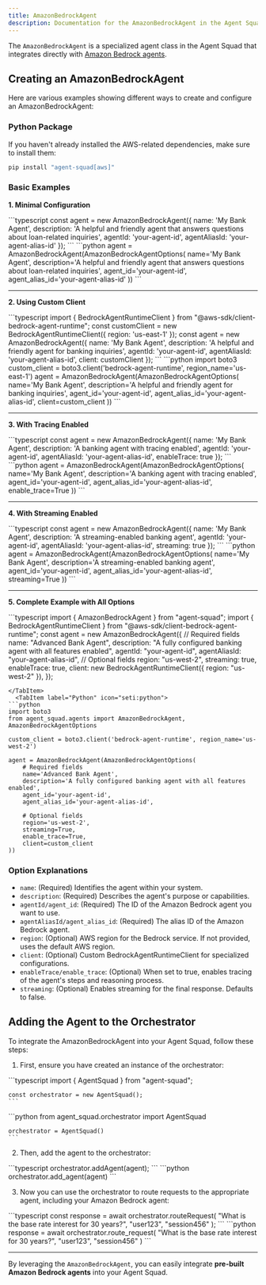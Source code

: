 ```yaml
---
title: AmazonBedrockAgent
description: Documentation for the AmazonBedrockAgent in the Agent Squad
---
```


The `AmazonBedrockAgent` is a specialized agent class in the Agent Squad that integrates directly with [Amazon Bedrock agents](https://aws.amazon.com/bedrock/agents/?nc1=h_ls).

## Creating an AmazonBedrockAgent

Here are various examples showing different ways to create and configure an AmazonBedrockAgent:

### Python Package

If you haven't already installed the AWS-related dependencies, make sure to install them:

```bash
pip install "agent-squad[aws]"
```

### Basic Examples

**1. Minimal Configuration**


<Tabs syncKey="runtime">
  <TabItem label="TypeScript" icon="seti:typescript" color="blue">
```typescript
const agent = new AmazonBedrockAgent({
  name: 'My Bank Agent',
  description: 'A helpful and friendly agent that answers questions about loan-related inquiries',
  agentId: 'your-agent-id',
  agentAliasId: 'your-agent-alias-id'
});
```
</TabItem>
  <TabItem label="Python" icon="seti:python">
```python
agent = AmazonBedrockAgent(AmazonBedrockAgentOptions(
    name='My Bank Agent',
    description='A helpful and friendly agent that answers questions about loan-related inquiries',
    agent_id='your-agent-id',
    agent_alias_id='your-agent-alias-id'
))
```
  </TabItem>
</Tabs>

<hr/>

**2. Using Custom Client**

<Tabs syncKey="runtime">
  <TabItem label="TypeScript" icon="seti:typescript" color="blue">
```typescript
import { BedrockAgentRuntimeClient } from "@aws-sdk/client-bedrock-agent-runtime";
const customClient = new BedrockAgentRuntimeClient({ region: 'us-east-1' });
const agent = new AmazonBedrockAgent({
  name: 'My Bank Agent',
  description: 'A helpful and friendly agent for banking inquiries',
  agentId: 'your-agent-id',
  agentAliasId: 'your-agent-alias-id',
  client: customClient
});
```
</TabItem>
  <TabItem label="Python" icon="seti:python">
```python
import boto3
custom_client = boto3.client('bedrock-agent-runtime', region_name='us-east-1')
agent = AmazonBedrockAgent(AmazonBedrockAgentOptions(
name='My Bank Agent',
description='A helpful and friendly agent for banking inquiries',
agent_id='your-agent-id',
agent_alias_id='your-agent-alias-id',
client=custom_client
))
```
</TabItem>
</Tabs>

<hr/>

**3. With Tracing Enabled**

<Tabs syncKey="runtime">
  <TabItem label="TypeScript" icon="seti:typescript" color="blue">
```typescript
const agent = new AmazonBedrockAgent({
  name: 'My Bank Agent',
  description: 'A banking agent with tracing enabled',
  agentId: 'your-agent-id',
  agentAliasId: 'your-agent-alias-id',
  enableTrace: true
});
```
</TabItem>
  <TabItem label="Python" icon="seti:python">
```python
agent = AmazonBedrockAgent(AmazonBedrockAgentOptions(
    name='My Bank Agent',
    description='A banking agent with tracing enabled',
    agent_id='your-agent-id',
    agent_alias_id='your-agent-alias-id',
    enable_trace=True
))
```
  </TabItem>
</Tabs>

<hr/>

**4. With Streaming Enabled**

<Tabs syncKey="runtime">
  <TabItem label="TypeScript" icon="seti:typescript" color="blue">
```typescript
const agent = new AmazonBedrockAgent({
  name: 'My Bank Agent',
  description: 'A streaming-enabled banking agent',
  agentId: 'your-agent-id',
  agentAliasId: 'your-agent-alias-id',
  streaming: true
});
```
  </TabItem>
  <TabItem label="Python" icon="seti:python">
```python
agent = AmazonBedrockAgent(AmazonBedrockAgentOptions(
    name='My Bank Agent',
    description='A streaming-enabled banking agent',
    agent_id='your-agent-id',
    agent_alias_id='your-agent-alias-id',
    streaming=True
))
```
  </TabItem>
</Tabs>

<hr/>

**5. Complete Example with All Options**

<Tabs syncKey="runtime">
  <TabItem label="TypeScript" icon="seti:typescript" color="blue">
```typescript
import { AmazonBedrockAgent } from "agent-squad";
import { BedrockAgentRuntimeClient } from "@aws-sdk/client-bedrock-agent-runtime";
const agent = new AmazonBedrockAgent({
  // Required fields
  name: "Advanced Bank Agent",
  description: "A fully configured banking agent with all features enabled",
  agentId: "your-agent-id",
  agentAliasId: "your-agent-alias-id",
  // Optional fields
  region: "us-west-2",
  streaming: true,
  enableTrace: true,
  client: new BedrockAgentRuntimeClient({ region: "us-west-2" }),
});

```
</TabItem>
  <TabItem label="Python" icon="seti:python">
```python
import boto3
from agent_squad.agents import AmazonBedrockAgent, AmazonBedrockAgentOptions

custom_client = boto3.client('bedrock-agent-runtime', region_name='us-west-2')

agent = AmazonBedrockAgent(AmazonBedrockAgentOptions(
    # Required fields
    name='Advanced Bank Agent',
    description='A fully configured banking agent with all features enabled',
    agent_id='your-agent-id',
    agent_alias_id='your-agent-alias-id',

    # Optional fields
    region='us-west-2',
    streaming=True,
    enable_trace=True,
    client=custom_client
))
```
</TabItem>
</Tabs>


### Option Explanations

- `name`: (Required) Identifies the agent within your system.
- `description`: (Required) Describes the agent's purpose or capabilities.
- `agentId/agent_id`: (Required) The ID of the Amazon Bedrock agent you want to use.
- `agentAliasId/agent_alias_id`: (Required) The alias ID of the Amazon Bedrock agent.
- `region`: (Optional) AWS region for the Bedrock service. If not provided, uses the default AWS region.
- `client`: (Optional) Custom BedrockAgentRuntimeClient for specialized configurations.
- `enableTrace/enable_trace`: (Optional) When set to true, enables tracing of the agent's steps and reasoning process.
- `streaming`: (Optional) Enables streaming for the final response. Defaults to false.



## Adding the Agent to the Orchestrator

To integrate the AmazonBedrockAgent into your Agent Squad, follow these steps:

1. First, ensure you have created an instance of the orchestrator:

<Tabs syncKey="runtime">
  <TabItem label="TypeScript" icon="seti:typescript" color="blue">
    ```typescript
    import { AgentSquad } from "agent-squad";

    const orchestrator = new AgentSquad();
    ```
  </TabItem>
  <TabItem label="Python" icon="seti:python">
    ```python
    from agent_squad.orchestrator import AgentSquad

    orchestrator = AgentSquad()
    ```
  </TabItem>
</Tabs>

2. Then, add the agent to the orchestrator:

<Tabs syncKey="runtime">
  <TabItem label="TypeScript" icon="seti:typescript" color="blue">
    ```typescript
    orchestrator.addAgent(agent);
    ```
  </TabItem>
  <TabItem label="Python" icon="seti:python">
    ```python
    orchestrator.add_agent(agent)
    ```
  </TabItem>
</Tabs>

3. Now you can use the orchestrator to route requests to the appropriate agent, including your Amazon Bedrock agent:

<Tabs syncKey="runtime">
  <TabItem label="TypeScript" icon="seti:typescript" color="blue">
    ```typescript
    const response = await orchestrator.routeRequest(
      "What is the base rate interest for 30 years?",
      "user123",
      "session456"
    );
    ```
  </TabItem>
  <TabItem label="Python" icon="seti:python">
    ```python
    response = await orchestrator.route_request(
        "What is the base rate interest for 30 years?",
        "user123",
        "session456"
    )
    ```
  </TabItem>
</Tabs>


---

By leveraging the `AmazonBedrockAgent`, you can easily integrate **pre-built Amazon Bedrock agents** into your Agent Squad.